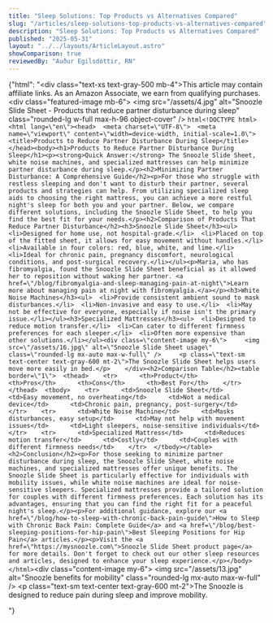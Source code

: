 ```yaml
---
title: "Sleep Solutions: Top Products vs Alternatives Compared"
slug: "/articles/sleep-solutions-top-products-vs-alternatives-compared"
description: "Sleep Solutions: Top Products vs Alternatives Compared"
published: "2025-05-31"
layout: "../../layouts/ArticleLayout.astro"
showComparison: true
reviewedBy: "Auður Egilsdóttir, RN"
---
```

{"html": "<div class=\"text-xs text-gray-500 mb-4\">This article may contain affiliate links. As an Amazon Associate, we earn from qualifying purchases.</div><div class=\"featured-image mb-6\">   <img src=\"/assets/4.jpg\" alt=\"Snoozle Slide Sheet - Products that reduce partner disturbance during sleep\" class=\"rounded-lg w-full max-h-96 object-cover\" />  </div>```html<!DOCTYPE html><html lang=\"en\"><head>  <meta charset=\"UTF-8\">  <meta name=\"viewport\" content=\"width=device-width, initial-scale=1.0\">  <title>Products to Reduce Partner Disturbance During Sleep</title></head><body><h1>Products to Reduce Partner Disturbance During Sleep</h1><p><strong>Quick Answer:</strong> The Snoozle Slide Sheet, white noise machines, and specialized mattresses can help minimize partner disturbance during sleep.</p><h2>Minimizing Partner Disturbance: A Comprehensive Guide</h2><p>For those who struggle with restless sleeping and don't want to disturb their partner, several products and strategies can help. From utilizing specialized sleep aids to choosing the right mattress, you can achieve a more restful night's sleep for both you and your partner. Below, we compare different solutions, including the Snoozle Slide Sheet, to help you find the best fit for your needs.</p><h2>Comparison of Products That Reduce Partner Disturbance</h2><h3>Snoozle Slide Sheet</h3><ul>  <li>Designed for home use, not hospital-grade.</li>  <li>Placed on top of the fitted sheet, it allows for easy movement without handles.</li>  <li>Available in four colors: red, blue, white, and lime.</li>  <li>Ideal for chronic pain, pregnancy discomfort, neurological conditions, and post-surgical recovery.</li></ul><p>Maria, who has fibromyalgia, found the Snoozle Slide Sheet beneficial as it allowed her to reposition without waking her partner. <a href=\"/blog/fibromyalgia-and-sleep-managing-pain-at-night\">Learn more about managing pain at night with fibromyalgia.</a></p><h3>White Noise Machines</h3><ul>  <li>Provide consistent ambient sound to mask disturbances.</li>  <li>Non-invasive and easy to use.</li>  <li>May not be effective for everyone, especially if noise isn't the primary issue.</li></ul><h3>Specialized Mattresses</h3><ul>  <li>Designed to reduce motion transfer.</li>  <li>Can cater to different firmness preferences for each sleeper.</li>  <li>Often more expensive than other solutions.</li></ul><div class=\"content-image my-6\">     <img src=\"/assets/16.jpg\" alt=\"Snoozle Slide Sheet usage\" class=\"rounded-lg mx-auto max-w-full\" />     <p class=\"text-sm text-center text-gray-600 mt-2\">The Snoozle Slide Sheet helps users move more easily in bed.</p>    </div><h2>Comparison Table</h2><table border=\"1\">  <thead>    <tr>      <th>Product</th>      <th>Pros</th>      <th>Cons</th>      <th>Best For</th>    </tr>  </thead>  <tbody>    <tr>      <td>Snoozle Slide Sheet</td>      <td>Easy movement, no overheating</td>      <td>Not a medical device</td>      <td>Chronic pain, pregnancy, post-surgery</td>    </tr>    <tr>      <td>White Noise Machine</td>      <td>Masks disturbances, easy setup</td>      <td>May not help with movement issues</td>      <td>Light sleepers, noise-sensitive individuals</td>    </tr>    <tr>      <td>Specialized Mattress</td>      <td>Reduces motion transfer</td>      <td>Costly</td>      <td>Couples with different firmness needs</td>    </tr>  </tbody></table><h2>Conclusion</h2><p>For those seeking to minimize partner disturbance during sleep, the Snoozle Slide Sheet, white noise machines, and specialized mattresses offer unique benefits. The Snoozle Slide Sheet is particularly effective for individuals with mobility issues, while white noise machines are ideal for noise-sensitive sleepers. Specialized mattresses provide a tailored solution for couples with different firmness preferences. Each solution has its advantages, ensuring that you can find the right fit for a peaceful night's sleep.</p><p>For additional guidance, explore our <a href=\"/blog/how-to-sleep-with-chronic-back-pain-guide\">How to Sleep with Chronic Back Pain: Complete Guide</a> and <a href=\"/blog/best-sleeping-positions-for-hip-pain\">Best Sleeping Positions for Hip Pain</a> articles.</p><p>Visit the <a href=\"https://mysnoozle.com\">Snoozle Slide Sheet product page</a> for more details. Don't forget to check out our other sleep resources and articles, designed to enhance your sleep experience.</p></body></html>```<div class=\"content-image my-6\">     <img src=\"/assets/13.jpg\" alt=\"Snoozle benefits for mobility\" class=\"rounded-lg mx-auto max-w-full\" />     <p class=\"text-sm text-center text-gray-600 mt-2\">The Snoozle is designed to reduce pain during sleep and improve mobility.</p>    </div>"}